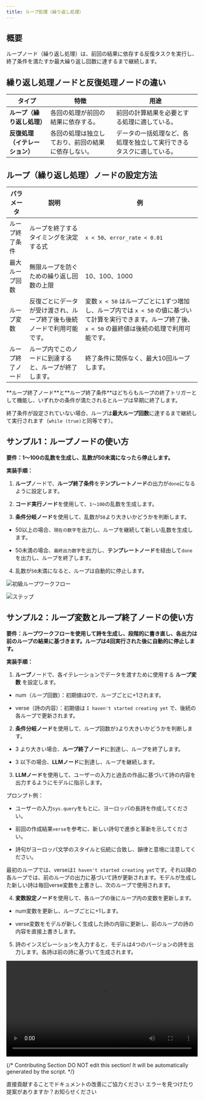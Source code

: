 ```yaml
---
title: ループ処理（繰り返し処理）
---
```


## 概要

ループノード（繰り返し処理）は、前回の結果に依存する反復タスクを実行し、終了条件を満たすか最大繰り返し回数に達するまで継続します。

## 繰り返し処理ノードと反復処理ノードの違い

<table>
  <thead>
    <tr>
      <th>タイプ</th>
      <th>特徴</th>
      <th>用途</th>
    </tr>
  </thead>
  <tbody>
    <tr>
      <td><strong>ループ（繰り返し処理）</strong></td>
      <td>各回の処理が前回の結果に依存する。</td>
      <td>前回の計算結果を必要とする処理に適している。</td>
    </tr>
    <tr>
      <td><strong>反復処理（イテレーション）</strong></td>
      <td>各回の処理は独立しており、前回の結果に依存しない。</td>
      <td>データの一括処理など、各処理を独立して実行できるタスクに適している。</td>
    </tr>
  </tbody>
</table>

## ループ（繰り返し処理）ノードの設定方法

<table>
  <thead>
    <tr>
      <th>パラメータ</th>
      <th>説明</th>
      <th>例</th>
    </tr>
  </thead>
  <tbody>
    <tr>
      <td>ループ終了条件</td>
      <td>ループを終了するタイミングを決定する式</td>
      <td><code>x < 50</code>、<code>error_rate < 0.01</code></td>
    </tr>
    <tr>
      <td>最大ループ回数</td>
      <td>無限ループを防ぐための繰り返し回数の上限</td>
      <td>10、100、1000</td>
    </tr>
    <tr>
      <td>ループ変数</td>
      <td>反復ごとにデータが受け渡され、ループ終了後も後続ノードで利用可能です。</td>
      <td>変数 <code>x < 50</code> はループごとに1ずつ増加し、ループ内では <code>x < 50</code> の値に基づいて計算を実行できます。ループ終了後、<code>x < 50</code> の最終値は後続の処理で利用可能です。</td>
    </tr>
    <tr>
      <td>ループ終了ノード</td>
      <td>ループ内でこのノードに到達すると、ループが終了します。</td>
      <td>終了条件に関係なく、最大10回ループします。</td>
    </tr>
  </tbody>
</table>

<Info>
**ループ終了ノード**と**ループ終了条件**はどちらもループの終了トリガーとして機能し、いずれかの条件が満たされるとループは早期に終了します。

終了条件が設定されていない場合、ループは**最大ループ回数**に達するまで継続して実行されます（`while (true)`と同等です）。
</Info>

## サンプル1：ループノードの使い方

**要件：1〜100の乱数を生成し、乱数が50未満になったら停止します。**

**実装手順：**

1. **ループ**ノードで、**ループ終了条件**を**テンプレートノード**の出力が`done`になるように設定します。

2. **コード実行ノード**を使用して、`1〜100`の乱数を生成します。

3. **条件分岐ノード**を使用して、乱数が`50`より大きいかどうかを判断します。

  - 50以上の場合、`現在の数字`を出力し、ループを継続して新しい乱数を生成します。

  - 50未満の場合、`最終出力数字`を出力し、**テンプレートノード**を経由して`done`を出力し、ループを終了します。

4. 乱数が`50`未満になると、ループは自動的に停止します。

![初級ループワークフロー](https://assets-docs.dify.ai/2025/04/282013c48b46d3cc4ebf99323da10a31.png)

![ステップ](https://assets-docs.dify.ai/2025/04/9d9fb4db7093521000ac735a26f86962.png)

## サンプル2：ループ変数とループ終了ノードの使い方

**要件：ループワークフローを使用して詩を生成し、段階的に書き直し、各出力は前のループの結果に基づきます。ループは4回実行された後に自動的に停止します。**

**実装手順：**

1. **ループ**ノードで、各イテレーションでデータを渡すために使用する **ループ変数** を設定します。

  - num（ループ回数）：初期値は0で、ループごとに+1されます。

  - verse（詩の内容）：初期値は `I haven't started creating yet` で、後続の各ループで更新されます。

2. **条件分岐ノード**を使用して、ループ回数が`3`より大きいかどうかを判断します。

  - 3 より大きい場合、**ループ終了ノード**に到達し、ループを終了します。

  - 3 以下の場合、**LLMノード**に到達し、ループを継続します。

3. **LLMノード**を使用して、ユーザーの入力と過去の作品に基づいて詩の内容を出力するようにモデルに指示します。

<Info>
プロンプト例：

- ユーザーの入力`sys.query`をもとに、ヨーロッパの長詩を作成してください。

- 前回の作成結果`verse`を参考に、新しい詩句で進歩と革新を示してください。

- 詩句がヨーロッパ文学のスタイルと伝統に合致し、韻律と意境に注意してください。
</Info>

最初のループでは、verseは`I haven't started creating yet`です。それ以降の各ループでは、前のループの出力に基づいて詩が更新されます。モデルが生成した新しい詩は毎回verse変数を上書きし、次のループで使用されます。

4. **変数設定ノード**を使用して、各ループの後にループ内の変数を更新します。

  - num変数を更新し、ループごとに+1します。

  - verse変数をモデルが新しく生成した詩の内容に更新し、前のループの詩の内容を直接上書きします。

5. 詩のインスピレーションを入力すると、モデルは4つのバージョンの詩を出力します。各詩は前の詩に基づいて生成されます。

<video controls src="https://assets-docs.dify.ai/2025/04/7ecfc04458aa38e721baaa5f6355486c.mp4" width="100%"></video>

{/*
Contributing Section
DO NOT edit this section!
It will be automatically generated by the script.
*/}

<CardGroup cols="2">
    <Card
        title="このページを編集する"
        icon="pen-to-square"
        href="https://github.com/langgenius/dify-docs-mintlify/edit/main/ja-jp/guides/workflow/node/loop.mdx"
    >
        直接貢献することでドキュメントの改善にご協力ください
    </Card>
    <Card
        title="問題を報告する"
        icon="github"
        href="https://github.com/langgenius/dify-docs-mintlify/issues/new?title=ドキュメントの問題%3A%20&body=%23%23%20問題の説明%0A%3C%21--%20発見した問題について簡単に説明してください%20--%3E%0A%0A%23%23%20ページリンク%0Ahttps%3A%2F%2Fgithub.com%2Flanggenius%2Fdify-docs-mintlify%2Fblob%2Fmain%2Fja-jp/guides/workflow/node%2Floop.mdx%0A%0A%23%23%20提案される変更%0A%3C%21--%20特定の変更案がある場合は、ここで説明してください%20--%3E%0A%0A%3C%21--%20ドキュメントの品質向上にご協力いただきありがとうございます！%20--%3E"
    >
        エラーを見つけたり提案がありますか？お知らせください
    </Card>
</CardGroup>
